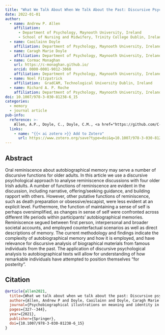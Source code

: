 ```yaml
---
title: "What We Talk About When We Talk About the Past: Discursive Psychological Analysis of Autobiographical Reminiscence in Older Irish Adults"
date: 2022-01-01
author: 
  - name: Andrew P. Allen
    affiliation: 
      - Department of Psychology, Maynooth University, Ireland
      - School of Nursing and Midwifery, Trinity College Dublin, Ireland
  - name: Caoilainn Doyle
    affiliation: Department of Psychology, Maynooth University, Ireland
  - name: Caragh Marie Doyle
    affiliation: Department of Psychology, Maynooth University, Ireland
  - name: Cormac Monaghan
    url: https://c-monaghan.github.io/
    orcid: 0000-0001-9012-3060
    affiliation: Department of Psychology, Maynooth University, Ireland
  - name: Noel Fitzpatrick
    affiliation:  GradCAM, Technological University Dublin, Ireland
  - name: Richard A. P. Roche
    affiliation: Department of Psychology, Maynooth University, Ireland
doi: 10.1007/978-3-030-81238-6_15
categories:
  - memory
  - journal article
pub-info:
  reference: >-
    Allen, A.P., Doyle, C., Doyle, C.M., <a href="https://github.com/C-Monaghan">Monaghan, C.</a>, Fitzpatrick, N., Roche, R.A.P. (2021). What we talk about when we talk about the past: Discursive psychological analysis of autobiographical reminiscence in older Irish adults. <em>Psychobiographical illustrations on meaning and identity in sociocultural contexts</em>, 327-344. <a href=https://doi.org/10.1007/978-3-030-81238-6_15><code>10.1007/978-3-030-81238-6_15</code></a>
  links:
    - name: "{{< ai zotero >}} Add to Zotero"
      url: https://www.zotero.org/save?type=doi&q=10.1007/978-3-030-81238-6_15
---
```


## Abstract

Oral reminiscence about autobiographical memory may serve a number of discursive functions for older adults. In this article we use a discursive psychological approach to analyse reminiscence discussions with four older Irish adults. A number of functions of reminiscence are evident in the discussion, including narrative, offering/seeking guidance, and building rapport with others. However, other putative functions of reminiscence, such as death preparation or obsessive/escapist, were less evident at an explicit level. Furthermore, the function of maintaining a sense of self is perhaps oversimplified, as changes in sense of self were confronted across different life periods within participants’ autobiographical memories. Reminiscence segued between first person, interpersonal and broader societal accounts, and employed counterfactual scenarios as well as direct descriptions of memory. The current methodology and findings indicate the complexity of autobiographical memory and how it is employed, and have relevance for discursive analysis of biographical materials from famous individuals from the past. The application of discursive psychological analysis to autobiographical texts will allow for understanding of how remarkable individuals have attempted to position themselves “for posterity”.

## Citation

``` bibtex
@article{allen2021,
  title={What we talk about when we talk about the past: Discursive psychological analysis of autobiographical reminiscence in older Irish adults},
  author={Allen, Andrew P and Doyle, Caoilainn and Doyle, Caragh Marie and Monaghan, Cormac and Fitzpatrick, Noel and Roche, Richard AP},
  journal={Psychobiographical illustrations on meaning and identity in sociocultural contexts},
  pages={327--344},
  year={2021},
  publisher={Springer},
  doi={10.1007/978-3-030-81238-6_15}
}
```
